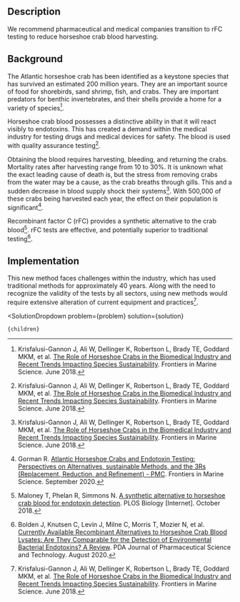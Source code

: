 



## Description


We recommend pharmaceutical and medical companies transition to rFC testing to reduce horseshoe crab blood harvesting.
## Background


The Atlantic horseshoe crab has been identified as a keystone species that has survived an estimated 200 million years. They are an important source of food for shorebirds, sand shrimp, fish, and crabs. They are important predators for benthic invertebrates, and their shells provide a home for a variety of species[^"1"].


Horseshoe crab blood possesses a distinctive ability in that it will react visibly to endotoxins. This has created a demand within the medical industry for testing drugs and medical devices for safety. The blood is used with quality assurance testing[^"1"].


Obtaining the blood requires harvesting, bleeding, and returning the crabs. Mortality rates after harvesting range from 10 to 30%. It is unknown what the exact leading cause of death is, but the stress from removing crabs from the water may be a cause, as the crab breaths through gills. This and a sudden decrease in blood supply shock their systems[^"1"]. With 500,000 of these crabs being harvested each year, the effect on their population is significant[^"2"].


Recombinant factor C (rFC) provides a synthetic alternative to the crab blood[^"4"]. rFC tests are effective, and potentially superior to traditional testing[^"3"].


## Implementation


This new method faces challenges within the industry, which has used traditional methods for approximately 40 years. Along with the need to recognize the validity of the tests by all sectors, using new methods would require extensive alteration of current equipment and practices[^"1"].


[^"1"]: Krisfalusi-Gannon J, Ali W, Dellinger K, Robertson L, Brady TE, Goddard MKM, et al.  [The Role of Horseshoe Crabs in the Biomedical Industry and Recent Trends Impacting Species Sustainability](https://www.frontiersin.org/articles/10.3389/fmars.2018.00185/full). Frontiers in Marine Science. June 2018.
[^"2"]: Gorman R.  [Atlantic Horseshoe Crabs and Endotoxin Testing: Perspectives on Alternatives, sustainable Methods, and the 3Rs (Replacement, Reduction, and Refinement) - PMC](https://www.ncbi.nlm.nih.gov/pmc/articles/PMC7612741/). Frontiers in Marine Science. September 2020.
[^"3"]: Bolden J, Knutsen C, Levin J, Milne C, Morris T, Mozier N, et al.  [Currently Available Recombinant Alternatives to Horseshoe Crab Blood Lysates: Are They Comparable for the Detection of Environmental Bacterial Endotoxins? A Review](https://pubmed.ncbi.nlm.nih.gov/32817324/). PDA Journal of Pharmaceutical Science and Technology. August 2020.
[^"4"]: Maloney T, Phelan R, Simmons N. [A synthetic alternative to horseshoe crab blood for endotoxin detection](https://pubmed.ncbi.nlm.nih.gov/30312293/). PLOS Biology [Internet]. October 2018.


  <SolutionDropdown
    problem={problem}
    solution={solution}
  >
    {children}
  </SolutionDropdown>

